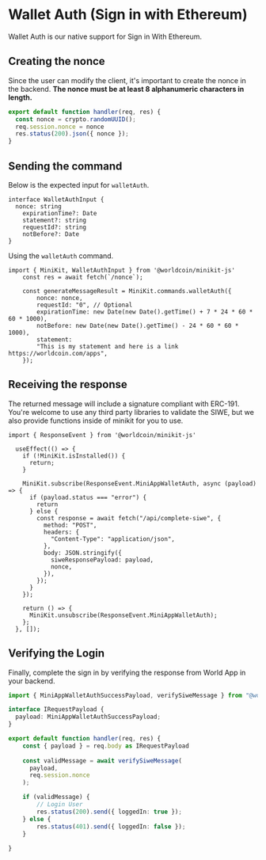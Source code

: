 
# Wallet Auth (Sign in with Ethereum)

Wallet Auth is our native support for <Link href="https://eips.ethereum.org/EIPS/eip-4361">Sign in With Ethereum</Link>. 

## Creating the nonce
Since the user can modify the client, it's important to create the nonce in the backend. **The nonce must be at least 8 alphanumeric characters in length.**
``` ts {{ title: 'pages/api/nonce.ts' }}
export default function handler(req, res) {
  const nonce = crypto.randomUUID();
  req.session.nonce = nonce
  res.status(200).json({ nonce });
}
```


## Sending the command

Below is the expected input for `walletAuth`. 

``` tsx
interface WalletAuthInput {
  nonce: string
	expirationTime?: Date
	statement?: string
	requestId?: string
	notBefore?: Date
} 
```
Using the `walletAuth` command. 
``` tsx
import { MiniKit, WalletAuthInput } from '@worldcoin/minikit-js'
    const res = await fetch(`/nonce`);

    const generateMessageResult = MiniKit.commands.walletAuth({
        nonce: nonce,
        requestId: "0", // Optional
        expirationTime: new Date(new Date().getTime() + 7 * 24 * 60 * 60 * 1000),
        notBefore: new Date(new Date().getTime() - 24 * 60 * 60 * 1000),
        statement:
        "This is my statement and here is a link https://worldcoin.com/apps",
    });
```

## Receiving the response
The returned message will include a signature compliant with <Link href="https://eips.ethereum.org/EIPS/eip-4361">ERC-191</Link>. You're welcome to use any third party libraries to validate the SIWE, but we also provide functions inside of minikit for you to use.
```tsx
import { ResponseEvent } from '@worldcoin/minikit-js'

  useEffect(() => {
    if (!MiniKit.isInstalled()) {
      return;
    }

    MiniKit.subscribe(ResponseEvent.MiniAppWalletAuth, async (payload) => {
      if (payload.status === "error") {
        return
      } else {
        const response = await fetch("/api/complete-siwe", {
          method: "POST",
          headers: {
            "Content-Type": "application/json",
          },
          body: JSON.stringify({
            siweResponsePayload: payload,
            nonce,
          }),
        });
      }
    });

    return () => {
      MiniKit.unsubscribe(ResponseEvent.MiniAppWalletAuth);
    };
  }, []);
  ```

## Verifying the Login
Finally, complete the sign in by verifying the response from World App in your backend.
```ts {{ title: 'pages/api/complete-siwe.ts' }}
import { MiniAppWalletAuthSuccessPayload, verifySiweMessage } from "@worldcoin/minikit-js";

interface IRequestPayload {
  payload: MiniAppWalletAuthSuccessPayload; 
}

export default function handler(req, res) {
    const { payload } = req.body as IRequestPayload
    
    const validMessage = await verifySiweMessage(
      payload,
      req.session.nonce
    );

    if (validMessage) {
        // Login User
        res.status(200).send({ loggedIn: true }); 
    } else {
        res.status(401).send({ loggedIn: false }); 
    }
    
}

```